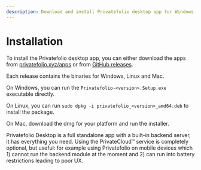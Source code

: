 ```yaml
---
description: Download and install Privatefolio desktop app for Windows, Linux and Mac
---
```



# Installation

To install the Privatefolio desktop app, you can either download the apps from [privatefolio.xyz/apps](https://privatefolio.xyz/apps) or from [GitHub releases](https://github.com/privatefolio/privatefolio/releases).

Each release contains the binaries for Windows, Linux and Mac.

On Windows, you can run the `Privatefolio-<version>.Setup.exe` executable directly.

On Linux, you can run `sudo dpkg -i privatefolio_<version>_amd64.deb` to install the package.

On Mac, download the dmg for your platform and run the installer.

<Callout type="info">
  Privatefolio Desktop is a full standalone app with a built-in backend server, it has everything you need.
</Callout>

<Callout type="note">
  Using the PrivateCloud™ service is completely optional, but useful: for example using Privatefolio on mobile devices which 1) cannot run the backend module at the moment and 2) can run into battery restrictions leading to poor UX.
</Callout>
